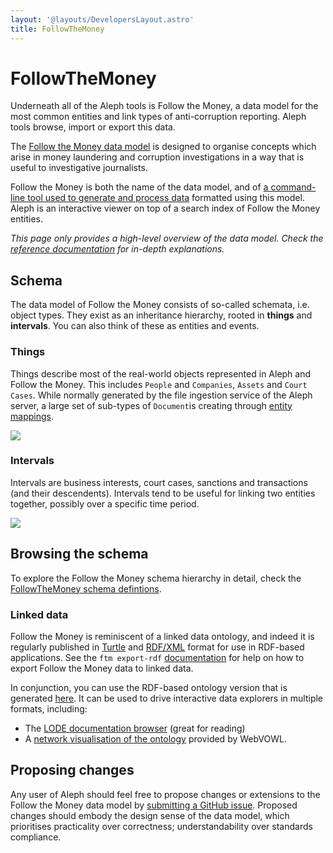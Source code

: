 ```yaml
---
layout: '@layouts/DevelopersLayout.astro'
title: FollowTheMoney
---
```


# FollowTheMoney

<p class="lead">
  Underneath all of the Aleph tools is Follow the Money, a data model for the most common entities and link types of anti-corruption reporting. Aleph tools browse, import or export this data.
</p>

The [Follow the Money data model](https://followthemoney.tech/docs/) is designed to organise concepts which arise in money laundering and corruption investigations in a way that is useful to investigative journalists.

Follow the Money is both the name of the data model, and of [a command-line tool used to generate and process data](/developers/followthemoney/ftm) formatted using this model. Aleph is an interactive viewer on top of a search index of Follow the Money entities.

_This page only provides a high-level overview of the data model. Check the_ [_reference documentation_](https://followthemoney.tech/explorer/) _for in-depth explanations._

## Schema

The data model of Follow the Money consists of so-called schemata, i.e. object types. They exist as an inheritance hierarchy, rooted in **things** and **intervals**. You can also think of these as entities and events.

### Things

Things describe most of the real-world objects represented in Aleph and Follow the Money. This includes `People` and `Companies`, `Assets` and `Court Cases`. While normally generated by the file ingestion service of the Aleph server, a large set of sub-types of `Document`is creating through [entity mappings](/developers/mappings).

<Image
  src="https://docs.google.com/drawings/d/e/2PACX-1vRxZCCukFrO6I2S6Hz-nQytTrEqFzUSeWapCMYcdORgYfZsKCc4FZ1JzWbBLXU2mxI_wlaxBJ1SSEp1/pub?w=2784&h=1061"
  caption="Things (or nodes) include People, Companies, Documents and similar entity types."
/>

### Intervals

Intervals are business interests, court cases, sanctions and transactions \(and their descendents\). Intervals tend to be useful for linking two entities together, possibly over a specific time period.

<Image
  src="https://docs.google.com/drawings/d/e/2PACX-1vR9vlUEfPC_zuymx0HMI2IHpViJC-c0BQI5zTlvJKFxP-z50McU5N6LPaXWMH2EHN6Nr1WJC-t561OR/pub?w=2526&h=1006"
  caption="Intervals are temporary in nature, and often define a relationship between two or more things, e.g. a membership in an organisation, or a family association."
/>

## Browsing the schema

To explore the Follow the Money schema hierarchy in detail, check the [FollowTheMoney schema defintions](https://followthemoney.tech/explorer/).

### Linked data

Follow the Money is reminiscent of a linked data ontology, and indeed it is regularly published in [Turtle](https://alephdata.github.io/followthemoney/ns/ftm.ttl) and [RDF/XML](https://alephdata.github.io/followthemoney/ns/ftm.xml) format for use in RDF-based applications. See the `ftm export-rdf` [documentation](/developers/followthemoney/ftm#exporting-entities-to-rdflinked-data) for help on how to export Follow the Money data to linked data.

In conjunction, you can use the RDF-based ontology version that is generated [here](https://alephdata.github.io/followthemoney/ns/ftm.xml). It can be used to drive interactive data explorers in multiple formats, including:

- The [LODE documentation browser](http://150.146.207.114/lode/extract?url=https%3A%2F%2Falephdata.github.io%2Ffollowthemoney%2Fns%2Fftm.xml&owlapi=true&imported=true&lang=en) \(great for reading\)
- A [network visualisation of the ontology](http://www.visualdataweb.de/webvowl/#iri=https://alephdata.github.io/followthemoney/ns/ftm.xml) provided by WebVOWL.

## Proposing changes

Any user of Aleph should feel free to propose changes or extensions to the Follow the Money data model by [submitting a GitHub issue](https://github.com/alephdata/followthemoney/issues). Proposed changes should embody the design sense of the data model, which prioritises practicality over correctness; understandability over standards compliance.
